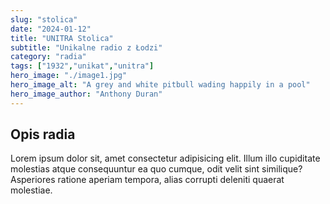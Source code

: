 ```yaml
---
slug: "stolica"
date: "2024-01-12"
title: "UNITRA Stolica"
subtitle: "Unikalne radio z Łodzi"
category: "radia"
tags: ["1932","unikat","unitra"]
hero_image: "./image1.jpg"
hero_image_alt: "A grey and white pitbull wading happily in a pool"
hero_image_author: "Anthony Duran"
---
```


## Opis radia

Lorem ipsum dolor sit, amet consectetur adipisicing elit. 
Illum illo cupiditate molestias atque consequuntur ea quo cumque, odit velit sint similique? 
Asperiores ratione aperiam tempora, alias corrupti deleniti quaerat molestiae.

